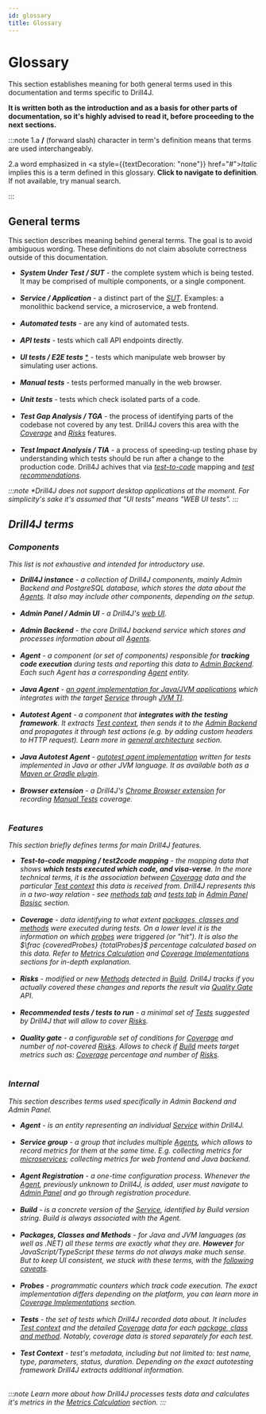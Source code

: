 ```yaml
---
id: glossary
title: Glossary
---
```


# Glossary

This section establishes meaning for both general terms used in this documentation and terms specific to Drill4J.

**It is written both as the introduction and as a basis for other parts of documentation, so it's highly advised to read it, before proceeding to the next sections.**

:::note
1.a **/** (forward slash) character in term's definition means that terms are used interchangeably.

2.a word emphasized in <a style={{textDecoration: "none"}} href="#"><em>Italic</em></a> implies this is a term defined in this glossary. **Click to navigate to definition**. If not available, try manual search.

:::

## General terms

This section describes meaning behind general terms.
The goal is to avoid ambiguous wording.
These definitions do not claim absolute correctness outside of this documentation.

- **<i id="sut">System Under Test / SUT</i>** - the complete system which is being tested. It may be comprised of multiple components, or a single component.
  <br />
  <br />
- **<i id="service">Service / Application</i>** - a distinct part of the [_SUT_](#sut). Examples: a monolithic backend service, a microservice, a web frontend.
  <br />
  <br />
- **<i id="tests-automated">Automated tests</i>** - are any kind of automated tests.
  <br />
  <br />
- **<i id="tests-api">API tests</i>** - tests which call API endpoints directly.
  <br />
  <br />
- **<i id="tests-ui">UI tests / E2E tests</i>** [\*](#ui-tests-note) - tests which manipulate web browser by simulating user actions.
  <br />
  <br />
- **<i id="tests-manual">Manual tests</i>** - tests performed manually in the web browser.
  <br />
  <br />
- **<i id="tests-unit">Unit tests</i>** - tests which check isolated parts of a code.
  <br />
  <br />
- **<i id="test-gap-analysis">Test Gap Analysis / TGA</i>** - the process of identifying parts of the codebase not covered by any test. Drill4J covers this area with the [_Coverage_](#coverage) and [_Risks_](#risks) features.
  <br />
  <br />
- **<i id="test-impact-analysis">Test Impact Analysis / TIA</i>** - a process of speeding-up testing phase by understanding which tests should be run after a change to the production code. Drill4J achives that via [_test-to-code_](#test-to-code-mapping) mapping and [_test recommendations_](#recommended-tests).

<i id="ui-tests-note" />

:::note
\*Drill4J does not support desktop applications _at the moment_. For simplicity's sake it's assumed that "UI tests" means "WEB UI tests".
:::

## Drill4J terms

### Components

This list is not exhaustive and intended for introductory use.

- **<i id="drill-instance">Drill4J instance</i>** - a collection of Drill4J components, mainly Admin Backend and PostgreSQL database, which stores the data about the [_Agents_](#agent). It also may include other components, depending on the setup.
  <br />
  <br />
- **<i id="admin-ui">Admin Panel / Admin UI</i>** - a Drill4J's [web UI](/docs/basic-concepts/admin-panel-basics).
  <br />
  <br />
- **<i id="admin-backend">Admin Backend</i>** - the core Drill4J backend service which stores and processes information about all [_Agents_](#agent).
  <br />
  <br />
- **<i id="agent">Agent</i>** - a component (or set of components) responsible for **tracking code execution** during tests and reporting this data to [_Admin Backend_](#admin-backend). Each such _Agent_ has a corresponding [_Agent_](#agent-entity) entity.
  <br />
  <br />
- **<i id="agent-java">Java Agent</i>** - [an agent implementation for Java/JVM applications](https://github.com/Drill4J/java-agent) which integrates with the target [_Service_](#service) through [JVM TI](https://docs.oracle.com/javase/8/docs/technotes/guides/jvmti/).
  <br />
  <br />
- **<i id="autotest-agent">Autotest Agent</i>** - a component that **integrates with the testing framework**. It extracts [_Test context_](#test-context), then sends it to the [_Admin Backend_](#admin-backend) and propagates it through test actions (e.g. by adding custom headers to HTTP request). Learn more in [general architecture](/docs/basic-concepts/general-architecture) section.
  <br />
  <br />
- **<i id="java-autotest-agent">Java Autotest Agent</i>** - [autotest agent implementation](https://github.com/Drill4J/autotest-agent) written for tests implemented in Java or other JVM language. It as available both as a [Maven or Gradle plugin](/docs/installation/setup-java-autotests).
  <br />
  <br />
- **<i id="browser-extension">Browser extension</i>** - a Drill4J's [Chrome Browser extension](https://github.com/Drill4J/browser-extension) for recording [_Manual Tests_](#tests-manual) coverage.
  <br />
  <br />

### Features

This section briefly defines terms for main Drill4J features.

- **<i id="test-to-code-mapping">Test-to-code mapping / test2code mapping</i>** - the mapping data that shows **which tests executed which code, and visa-verse**. In the more technical terms, it is the association between [_Coverage_](#coverage) data and the particular [_Test context_](#test-context) this data is received from. Drill4J represents this in a two-way relation - see [methods tab](/docs/basic-concepts/admin-panel-basics#methods-tab) and [tests tab](/docs/basic-concepts/admin-panel-basics#tests-tab) in [Admin Panel Basisc](/docs/basic-concepts/admin-panel-basics) section.
  <br />
  <br />
- **<i id="coverage">Coverage</i>** - data identifying to what extent [_packages, classes and methods_](#packages-classes-methods) were executed during tests. On a lower level it is the information on which [_probes_](#probes) were triggered (or "hit"). It is also the $\frac {coveredProbes} {totalProbes}$ percentage calculated based on this data. Refer to [Metrics Calculation](/docs/basic-concepts/metrics-calculation) and [Coverage Implementations](/docs/advanced/coverage-implementations) sections for in-depth explanation.
  <br />
  <br />
- **<i id="risks">Risks</i>** - modified or new [_Methods_](#packages-classes-methods) detected in [_Build_](#build). Drill4J tracks if you actually covered these changes and reports the result via [_Quality Gate_](#quality-gate) API.
  <br />
  <br />
- **<i id="recommended-tests">Recommended tests / tests to run</i>** - a minimal set of [_Tests_](#tests) suggested by Drill4J that will allow to cover [_Risks_](#risks).
  <br />
  <br />
- **<i id="quality-gate">Quality gate</i>** - a configurable set of conditions for [_Coverage_](#coverage) and number of not-covered [_Risks_](#risks). Allows to check if [_Build_](#build) meets target metrics such as: [_Coverage_](#coverage) percentage and number of [_Risks_](#risks).
  <br />
  <br />

### Internal

This section describes terms used specifically in Admin Backend and Admin Panel.

- **<i id="agent-entity">Agent</i>** - is an entity representing an individual [_Service_](#service) within Drill4J.
  <br />
  <br />
- **<i>Service group</i>** - a group that includes multiple [_Agents_](#agent), which allows to record metrics for them at the same time. E.g. collecting metrics for [microservices](/docs/basic-concepts/microservices); collecting metrics for web frontend and Java backend.
  <br />
  <br />
- **<i>Agent Registration</i>** - a one-time configuration process. Whenever the [_Agent_](#agent), previously unknown to Drill4J, is added, user must navigate to [_Admin Panel_](#admin-ui) and go through registration procedure.
  <br />
  <br />
- **<i id="build">Build</i>** - is a concrete version of the [_Service_](#service), identified by _Build version_ string. _Build_ is always associated with the _Agent_.
  <br />
  <br />
- **<i id="packages-classes-methods">Packages, Classes and Methods</i>** - for Java and JVM languages (as well as .NET) all these terms are exactly what they are.
  **However** for JavaScript/TypeScript these terms do not always make much sense. But to keep UI consistent, we stuck with these terms, with the [following caveats](/docs/basic-concepts/basics-javascript#caveats).
  <br />
  <br />
- **<i id="probes">Probes</i>** - programmatic counters which track code execution. The exact implementation differs depending on the platform, you can learn more in [Coverage Implementations](/docs/advanced/coverage-implementations) section.
  <br />
  <br />
- **<i id="tests">Tests</i>** - the set of tests which Drill4J recorded data about. It includes [_Test context_](#test-context) and the detailed [_Coverage_](#coverage) data for each [_package, class and method_](#packages-classes-methods). Notably, coverage data is stored separately for each test.
  <br />
  <br />
- **<i id="test-context">Test Context</i>** - test's metadata, including but not limited to: test name, type, parameters, status, duration. Depending on the exact autotesting framework Drill4J extracts additional information.
  <br />
  <br />

:::note
Learn more about how Drill4J processes tests data and calculates it's metrics in the [Metrics Calculation](/docs/basic-concepts/metrics-calculation) section.
:::
